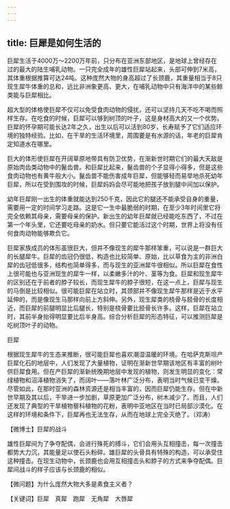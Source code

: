 ```yaml
---
---
---
```

title: 巨犀是如何生活的
---




巨犀生活于4000万～2200万年前，只分布在亚洲东部地区，是地球上曾经存在过的最大的陆生哺乳动物。一只完全成年的雄性巨犀站起来，头部可伸到7米高，其体重根据推算可达24吨。这种庞然大物的身高超过了长颈鹿，其重量相当于8只现生犀牛体重的总和，远比非洲象更高、更大，在哺乳动物中只有海洋中的某些鲸类能与巨犀相比。

超大型的体格使巨犀不仅可以免受食肉动物的侵扰，还可以坚持几天不吃不喝而照样生存。在吃食的时候，巨犀可以够到树顶的叶子，这是身材高大的又一个优势。巨犀的怀孕期可能长达2年之久，出生以后可以活到80岁，长寿赋予了它们适应环境的独特经验。比如，在干旱的生活环境里，周围要是有水源的话，年老的巨犀肯定知道水在哪里。

巨大的体形使巨犀在开阔草原地带具有防卫优势，在渐新世时期它们的最大天敌是原始肉齿类动物中的鬣齿兽。和巨犀比起来，鬣齿兽的个子显得小得多，但是这些食肉动物也有黄牛般大小。鬣齿兽不能伤害成年巨犀，但能够轻而易举地杀死幼年巨犀，所以在受到围攻的时候，巨犀妈妈会尽可能地把孩子放到腿中间加以保护。

幼年巨犀刚一出生的体重就能达到250千克，因此它的腿还不能承受自身的重量，需要用一定的时间学习走路。这是它一生中最脆弱的时期，在至少3年时间里它将完全依赖其母亲，需要母亲的保护。新出生的幼年巨犀就已经能吃东西了，不过在第一个年头里，它还要吃母亲的奶水。但只要它能活过这个时期，世界上将没有任何食肉动物能够欺负它。

巨犀家族成员的体形虽很巨大，但并不像现生的犀牛那样笨重，可以说是一群巨大的长腿犀牛。巨犀的齿冠仍很低，构造也比较简单、原始，比以草食为主的非洲白犀的齿冠低很多，结构也简单得多，而与现生的亚洲犀牛很相似。所以巨犀在食性上很可能也与亚洲现生的犀牛一样，以柔嫩多汁的叶、茎等为食。巨犀和现生犀牛的区别还在于前者的脖子较长，而现生犀牛的脖子很短，在这一点上，巨犀与现生的马倒是比较相似。很可能巨犀在站立时，其颈部并不像现生犀牛那样是近于水平延伸的，而是像现生马那样向前上方斜伸。另外，现生犀类的桡骨与胫骨的长度相近，而巨犀的前腿明显比后腿长，特别是桡骨要比胫骨长许多。这样，巨犀在站立时，其前半身抬得明显要比后半身高。综合分析巨犀的形态特征，可以推测巨犀是吃树顶叶子的动物。

巨犀



根据现生犀牛的生态来推断，很可能巨犀也喜欢潮湿温暖的环境。在哈萨克斯坦产巨犀化石的地层中，人们发现了大量植物，证明在渐新世早期该地区有丰富的树叶供巨犀食用。但在产巨犀的渐新统晚期地层中发现的植物，则发生明显的变化：常绿植物和沼泽植物消失了，而阔叶——落叶林广泛分布，表明当时气候已变干燥。尽管如此，在那时亚洲的森林资源还是相当丰富的，因而巨犀仍能生存。但在中新世早期及其以后，干旱进一步加剧，草原更加广泛分布，树木减少了。而且，人们还发现了典型的干旱植物藜科植物的花粉，表明中亚地区在当时已局部沙漠化。在这样的环境和条件下，巨犀再也无法生存，从而在地球上完全灭绝了。（邓涛）





【微博士】巨犀的战斗

雄性巨犀间为了争夺配偶，会进行殊死的搏斗，它们会用头互相撞击，每一次撞击都势大力沉，其能量足以使石头粉碎。雄巨犀的头骨具有特殊的构造，可以承受住这种撞击。在现生动物中，长颈鹿也会用互相撞击头和脖子的方式来争夺配偶。巨犀间战斗的样子应该与长颈鹿的相似。

【微问题】为什么庞然大物大多是素食主义者？

【关键词】巨犀　真犀　跑犀　无角犀　大唇犀